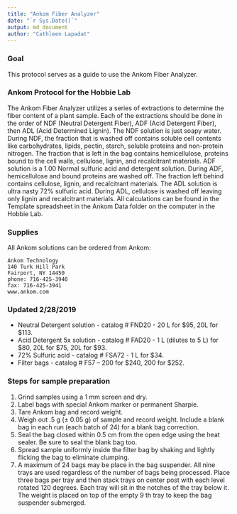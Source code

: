 ```yaml
---
title: "Ankom Fiber Analyzer"
date: "`r Sys.Date()`"
output: md_document
author: "Cathleen Lapadat"
---
```


### Goal

This protocol serves as a guide to use the Ankom Fiber Analyzer.

### Ankom Protocol for the Hobbie Lab

The Ankom Fiber Analyzer utilizes a series of extractions to determine the fiber 
content of a plant sample. Each of the extractions should be done in the order 
of NDF (Neutral Detergent Fiber), ADF (Acid Detergent Fiber), then ADL 
(Acid Determined Lignin). The NDF solution is just soapy water. During NDF, 
the fraction that is washed off contains soluble cell contents like carbohydrates, 
lipids, pectin, starch, soluble proteins and non-protein nitrogen. The fraction 
that is left in the bag contains hemicellulose, proteins bound to the cell walls, 
cellulose, lignin, and recalcitrant materials. ADF solution is a 1.00 Normal 
sulfuric acid and detergent solution. During ADF, hemicellulose and bound proteins 
are washed off. The fraction left behind contains cellulose, lignin, and recalcitrant 
materials. The ADL solution is ultra nasty 72% sulfuric acid. During ADL, 
cellulose is washed off leaving only lignin and recalcitrant materials.  All 
calculations can be found in the Template spreadsheet in the Ankom Data folder 
on the computer in the Hobbie Lab.

### Supplies
All Ankom solutions can be ordered from Ankom:

```
Ankom Technology
140 Turk Hill Park
Fairport, NY 14450
phone: 716-425-3940
fax: 716-425-3941
www.ankom.com
```

### Updated 2/28/2019
- Neutral Detergent solution - catalog # FND20 - 20 L for $95, 20L for $113.
- Acid Detergent 5x solution - catalog # FAD20 - 1 L (dilutes to 5 L) for $80, 20L for $75, 20L for $93.
- 72% Sulfuric acid - catalog # FSA72 - 1 L for $34.
- Filter bags - catalog # F57 – 200 for $240, 200 for $252.

### Steps for sample preparation

1. Grind samples using a 1 mm screen and dry.
2. Label bags with special Ankom marker or permanent Sharpie.
3. Tare Ankom bag and record weight.
4. Weigh out .5 g (± 0.05 g) of sample and record weight. Include a blank bag in 
each run (each batch of 24) for a blank bag correction.
5. Seal the bag closed within 0.5 cm from the open edge using the heat sealer. 
Be sure to seal the blank bag too.
6. Spread sample uniformly inside the filter bag by shaking and lightly flicking 
the bag to eliminate clumping.
7. A maximum of 24 bags may be place in the bag suspender. All nine trays are 
used regardless of the number of bags being processed. Place three bags per tray 
and then stack trays on center post with each level rotated 120 degrees. Each 
tray will sit in the notches of the tray below it. The weight is placed on top 
of the empty 9 th tray to keep the bag suspender submerged.